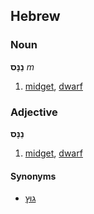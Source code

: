 ==Hebrew==
===Noun===
'''נַנָּס''' ''m''

# [[midget]], [[dwarf]]

===Adjective===
'''נַנָּס'''

# [[midget]], [[dwarf]]

====Synonyms====
*[[גוץ|גוּץ]]